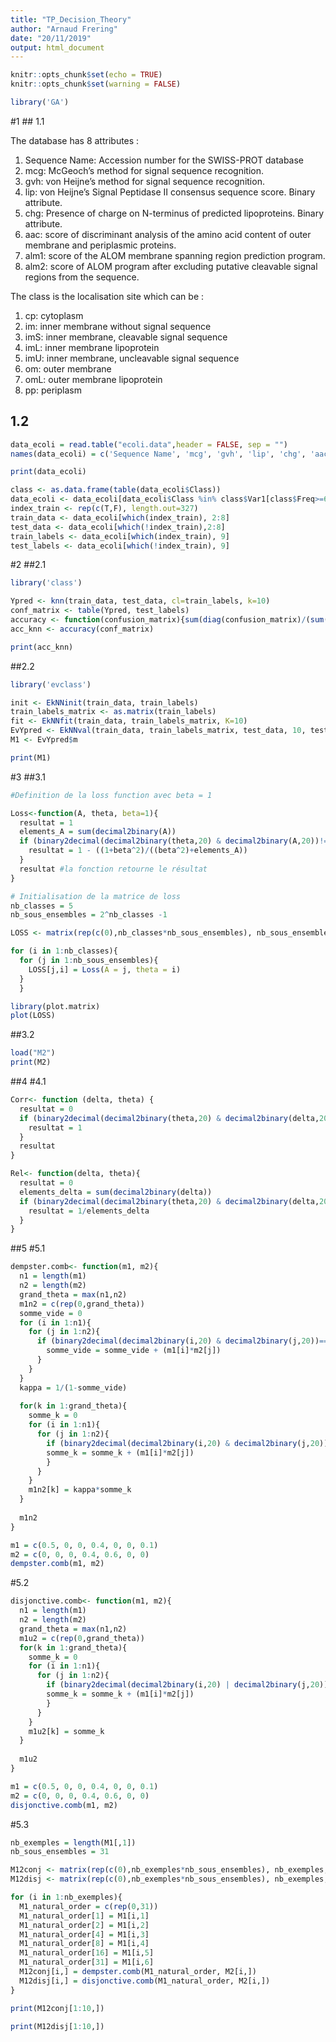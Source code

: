```yaml
---
title: "TP_Decision_Theory"
author: "Arnaud Frering"
date: "20/11/2019"
output: html_document
---
```


```r
knitr::opts_chunk$set(echo = TRUE)
knitr::opts_chunk$set(warning = FALSE)
```

```r
library('GA')
```

#1
## 1.1

The database has 8 attributes :

1. Sequence Name: Accession number for the SWISS-PROT database
2. mcg: McGeoch's method for signal sequence recognition.
3. gvh: von Heijne's method for signal sequence recognition.
4. lip: von Heijne's Signal Peptidase II consensus sequence score. Binary attribute.
5. chg: Presence of charge on N-terminus of predicted lipoproteins. Binary attribute.
6. aac: score of discriminant analysis of the amino acid content of outer membrane and periplasmic proteins.
7. alm1: score of the ALOM membrane spanning region prediction program.
8. alm2: score of ALOM program after excluding putative cleavable signal regions from the sequence.

The class is the localisation site which can be :

1. cp: cytoplasm
2. im: inner membrane without signal sequence
3. imS: inner membrane, cleavable signal sequence
4. imL: inner membrane lipoprotein
5. imU: inner membrane, uncleavable signal sequence
6. om: outer membrane
7. omL: outer membrane lipoprotein
8. pp: periplasm


## 1.2

```r
data_ecoli = read.table("ecoli.data",header = FALSE, sep = "")
names(data_ecoli) = c('Sequence Name', 'mcg', 'gvh', 'lip', 'chg', 'aac', 'alm1', 'alm2', 'Class')
```

```r
print(data_ecoli)
```

```r
class <- as.data.frame(table(data_ecoli$Class))
data_ecoli <- data_ecoli[data_ecoli$Class %in% class$Var1[class$Freq>=6],]
index_train <- rep(c(T,F), length.out=327)
train_data <- data_ecoli[which(index_train), 2:8]
test_data <- data_ecoli[which(!index_train),2:8]
train_labels <- data_ecoli[which(index_train), 9]
test_labels <- data_ecoli[which(!index_train), 9]
```

#2
##2.1

```r
library('class')

Ypred <- knn(train_data, test_data, cl=train_labels, k=10)
conf_matrix <- table(Ypred, test_labels)
accuracy <- function(confusion_matrix){sum(diag(confusion_matrix)/(sum(rowSums(confusion_matrix)))) * 100}
acc_knn <- accuracy(conf_matrix)

print(acc_knn)

```

##2.2

```r
library('evclass')

init <- EkNNinit(train_data, train_labels)
train_labels_matrix <- as.matrix(train_labels)
fit <- EkNNfit(train_data, train_labels_matrix, K=10)
EvYpred <- EkNNval(train_data, train_labels_matrix, test_data, 10, test_labels, fit$param)
M1 <- EvYpred$m
```
```r

print(M1)

```

#3
##3.1
```r
#Definition de la loss function avec beta = 1

Loss<-function(A, theta, beta=1){
  resultat = 1
  elements_A = sum(decimal2binary(A))
  if (binary2decimal(decimal2binary(theta,20) & decimal2binary(A,20))!=0){
    resultat = 1 - ((1+beta^2)/((beta^2)+elements_A))
  }
  resultat #la fonction retourne le résultat
}

```

```r
# Initialisation de la matrice de loss
nb_classes = 5
nb_sous_ensembles = 2^nb_classes -1

LOSS <- matrix(rep(c(0),nb_classes*nb_sous_ensembles), nb_sous_ensembles,nb_classes)

for (i in 1:nb_classes){
  for (j in 1:nb_sous_ensembles){
    LOSS[j,i] = Loss(A = j, theta = i)
  }
  }
```

```r
library(plot.matrix)
plot(LOSS)

```

##3.2

```r
load("M2")
print(M2)
```

##4
#4.1

```r
Corr<- function (delta, theta) {
  resultat = 0
  if (binary2decimal(decimal2binary(theta,20) & decimal2binary(delta,20))!=0){
    resultat = 1
  }
  resultat
}

Rel<- function(delta, theta){
  resultat = 0
  elements_delta = sum(decimal2binary(delta))
  if (binary2decimal(decimal2binary(theta,20) & decimal2binary(delta,20))!=0){
    resultat = 1/elements_delta
  }
}
```


##5
#5.1
```r
dempster.comb<- function(m1, m2){
  n1 = length(m1)
  n2 = length(m2)
  grand_theta = max(n1,n2)
  m1n2 = c(rep(0,grand_theta))
  somme_vide = 0
  for (i in 1:n1){
    for (j in 1:n2){
      if (binary2decimal(decimal2binary(i,20) & decimal2binary(j,20))==0){
        somme_vide = somme_vide + (m1[i]*m2[j])
      }
    }
  }
  kappa = 1/(1-somme_vide)
  
  for(k in 1:grand_theta){
    somme_k = 0
    for (i in 1:n1){
      for (j in 1:n2){
        if (binary2decimal(decimal2binary(i,20) & decimal2binary(j,20))==k){
        somme_k = somme_k + (m1[i]*m2[j])
        }
      }
    }
    m1n2[k] = kappa*somme_k
  }
  
  m1n2
}
```

```r
m1 = c(0.5, 0, 0, 0.4, 0, 0, 0.1)
m2 = c(0, 0, 0, 0.4, 0.6, 0, 0)
dempster.comb(m1, m2)
```

#5.2

```r
disjonctive.comb<- function(m1, m2){
  n1 = length(m1)
  n2 = length(m2)
  grand_theta = max(n1,n2)
  m1u2 = c(rep(0,grand_theta))
  for(k in 1:grand_theta){
    somme_k = 0
    for (i in 1:n1){
      for (j in 1:n2){
        if (binary2decimal(decimal2binary(i,20) | decimal2binary(j,20))==k){
        somme_k = somme_k + (m1[i]*m2[j])
        }
      }
    }
    m1u2[k] = somme_k
  }
  
  m1u2
}
```

```r
m1 = c(0.5, 0, 0, 0.4, 0, 0, 0.1)
m2 = c(0, 0, 0, 0.4, 0.6, 0, 0)
disjonctive.comb(m1, m2)
```

#5.3

```r
nb_exemples = length(M1[,1])
nb_sous_ensembles = 31

M12conj <- matrix(rep(c(0),nb_exemples*nb_sous_ensembles), nb_exemples,nb_sous_ensembles)
M12disj <- matrix(rep(c(0),nb_exemples*nb_sous_ensembles), nb_exemples,nb_sous_ensembles)

for (i in 1:nb_exemples){
  M1_natural_order = c(rep(0,31))
  M1_natural_order[1] = M1[i,1]
  M1_natural_order[2] = M1[i,2]
  M1_natural_order[4] = M1[i,3]
  M1_natural_order[8] = M1[i,4]
  M1_natural_order[16] = M1[i,5]
  M1_natural_order[31] = M1[i,6]
  M12conj[i,] = dempster.comb(M1_natural_order, M2[i,])
  M12disj[i,] = disjonctive.comb(M1_natural_order, M2[i,])
}

```


```r
print(M12conj[1:10,])
```

```r
print(M12disj[1:10,])
```

